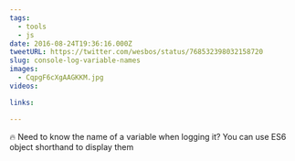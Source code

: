 ```yaml
---
tags:
  - tools
  - js
date: 2016-08-24T19:36:16.000Z
tweetURL: https://twitter.com/wesbos/status/768532398032158720
slug: console-log-variable-names
images:
  - CqpgF6cXgAAGKKM.jpg
videos:

links:

---
```

🔥 Need to know the name of a variable when logging it? You can use ES6 object shorthand to display them
